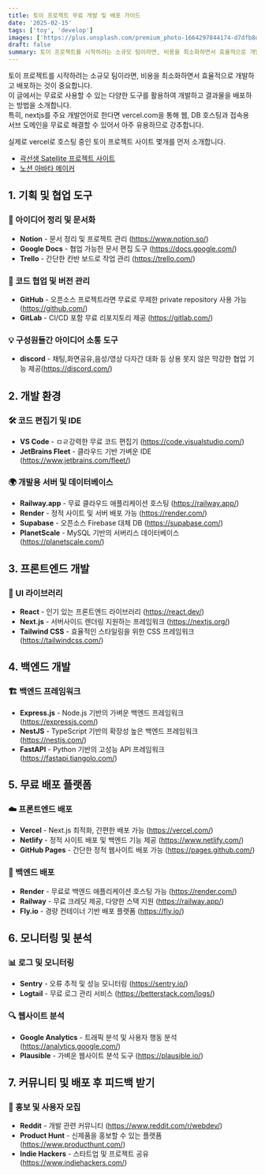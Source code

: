 ```yaml
---
title: 토이 프로젝트 무료 개발 및 배포 가이드 
date: '2025-02-15'
tags: ['toy', 'develop']
images: ['https://plus.unsplash.com/premium_photo-1664297844174-d7dfb8d0e7f1?w=500&auto=format&fit=crop&q=60&ixlib=rb-4.1.0&ixid=M3wxMjA3fDB8MHxzZWFyY2h8OXx8JUVEJTk0JTg0JUVCJUExJTlDJUVBJUI3JUI4JUVCJTlFJUE4JTIwJUVDJTg0JUE0JUVBJUIzJTg0fGVufDB8fDB8fHww']
draft: false
summary: 토이 프로젝트를 시작하려는 소규모 팀이라면, 비용을 최소화하면서 효율적으로 개발하고 배포하는 것이 중요합니다. 이 글에서는 무료로 사용할 수 있는 다양한 도구를 활용하여 개발하고 결과물을 배포하는 방법을 소개합니다.
---
```




토이 프로젝트를 시작하려는 소규모 팀이라면, 비용을 최소화하면서 효율적으로 개발하고 배포하는 것이 중요합니다.   
이 글에서는 무료로 사용할 수 있는 다양한 도구를 활용하여 개발하고 결과물을 배포하는 방법을 소개합니다.  
특히, nextjs를 주요 개발언어로 한다면 vercel.com을 통해 웹, DB 호스팅과 접속용 서브 도메인을 무료로 해결할 수 있어서 아주 유용하므로 강추합니다.   

실제로 vercel로 호스팅 중인 토이 프로젝트 사이트 몇개를 먼저 소개합니다. 

- [곽선생 Satellite 프로젝트 사이트](http://satellite-app.vercel.app/)
- [노션 아바타 메이커](https://notion-avatar.vercel.app/ko)


## 1. 기획 및 협업 도구

### 📌 아이디어 정리 및 문서화
- **Notion** - 문서 정리 및 프로젝트 관리 (https://www.notion.so/)
- **Google Docs** - 협업 가능한 문서 편집 도구 (https://docs.google.com/)
- **Trello** - 간단한 칸반 보드로 작업 관리 (https://trello.com/)

### 🔗 코드 협업 및 버전 관리
- **GitHub** - 오픈소스 프로젝트라면 무료로 무제한 private repository 사용 가능 (https://github.com/)
- **GitLab** - CI/CD 포함 무료 리포지토리 제공 (https://gitlab.com/)

### 💡 구성원들간 아이디어 소통 도구 
- **discord** - 채팅,화면공유,음성/영상 다자간 대화 등 상용 못지 않은 막강한 협업 기능 제공(https://discord.com/)


## 2. 개발 환경

### 🛠️ 코드 편집기 및 IDE
- **VS Code** - ㅁㄹ강력한 무료 코드 편집기 (https://code.visualstudio.com/)
- **JetBrains Fleet** - 클라우드 기반 가벼운 IDE (https://www.jetbrains.com/fleet/)

### 🌍 개발용 서버 및 데이터베이스
- **Railway.app** - 무료 클라우드 애플리케이션 호스팅 (https://railway.app/)
- **Render** - 정적 사이트 및 서버 배포 가능 (https://render.com/)
- **Supabase** - 오픈소스 Firebase 대체 DB (https://supabase.com/)
- **PlanetScale** - MySQL 기반의 서버리스 데이터베이스 (https://planetscale.com/)

## 3. 프론트엔드 개발

### 🎨 UI 라이브러리
- **React** - 인기 있는 프론트엔드 라이브러리 (https://react.dev/)
- **Next.js** - 서버사이드 렌더링 지원하는 프레임워크 (https://nextjs.org/)
- **Tailwind CSS** - 효율적인 스타일링을 위한 CSS 프레임워크 (https://tailwindcss.com/)

## 4. 백엔드 개발

### 🏗️ 백엔드 프레임워크
- **Express.js** - Node.js 기반의 가벼운 백엔드 프레임워크 (https://expressjs.com/)
- **NestJS** - TypeScript 기반의 확장성 높은 백엔드 프레임워크 (https://nestjs.com/)
- **FastAPI** - Python 기반의 고성능 API 프레임워크 (https://fastapi.tiangolo.com/)

## 5. 무료 배포 플랫폼

### ☁️ 프론트엔드 배포
- **Vercel** - Next.js 최적화, 간편한 배포 가능 (https://vercel.com/)
- **Netlify** - 정적 사이트 배포 및 백엔드 기능 제공 (https://www.netlify.com/)
- **GitHub Pages** - 간단한 정적 웹사이트 배포 가능 (https://pages.github.com/)

### 🔧 백엔드 배포
- **Render** - 무료로 백엔드 애플리케이션 호스팅 가능 (https://render.com/)
- **Railway** - 무료 크레딧 제공, 다양한 스택 지원 (https://railway.app/)
- **Fly.io** - 경량 컨테이너 기반 배포 플랫폼 (https://fly.io/)

## 6. 모니터링 및 분석

### 📊 로그 및 모니터링
- **Sentry** - 오류 추적 및 성능 모니터링 (https://sentry.io/)
- **Logtail** - 무료 로그 관리 서비스 (https://betterstack.com/logs/)

### 🔍 웹사이트 분석
- **Google Analytics** - 트래픽 분석 및 사용자 행동 분석 (https://analytics.google.com/)
- **Plausible** - 가벼운 웹사이트 분석 도구 (https://plausible.io/)

## 7. 커뮤니티 및 배포 후 피드백 받기

### 📣 홍보 및 사용자 모집
- **Reddit** - 개발 관련 커뮤니티 (https://www.reddit.com/r/webdev/)
- **Product Hunt** - 신제품을 홍보할 수 있는 플랫폼 (https://www.producthunt.com/)
- **Indie Hackers** - 스타트업 및 프로젝트 공유 (https://www.indiehackers.com/)

